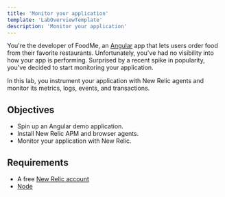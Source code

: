 ```yaml
---
title: 'Monitor your application'
template: 'LabOverviewTemplate'
description: 'Monitor your application'
---
```


<Intro>

You're the developer of FoodMe, an [Angular](https://angularjs.org/) app that lets users order food from their favorite restaurants. Unfortunately, you've had no visibility into how your app is performing. Surprised by a recent spike in popularity, you've decided to start monitoring your application.

In this lab, you instrument your application with New Relic agents and monitor its metrics, logs, events, and transactions.

</Intro>

<FlexWrapper>

<Objectives>

## Objectives

- Spin up an Angular demo application.
- Install New Relic APM and browser agents.
- Monitor your application with New Relic.

</Objectives>

<Requirements>

## Requirements

- A free [New Relic account](https://newrelic.com/signup?utm_source=developer-site)
- [Node](https://nodejs.org/en/)

</Requirements>

</FlexWrapper>
